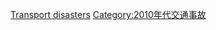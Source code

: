 {{Year by category
| m = 2
| c = 0
| d = 1
| y = 5
| cat = 交通事故
| sortkey = Transport disasters
| in = 
| parent = 21世纪各年交通事故
| subcat = 2015年事故
}}
{{commonscat|Transport accidents in 2015}}

[[Category:2015年交通|Transport disasters]]
[[Category:2010年代交通事故|Category:2010年代交通事故]]